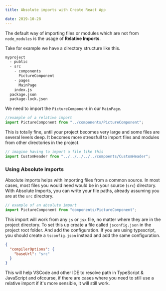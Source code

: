 ```yaml
---
title: Absolute imports with Create React App

date: 2019-10-28
---
```


The default way of importing files or modules which are not from `node_modules` is the usage of <b>Relative Imports</b>.

Take for example we have a directory structure like this.

```bash
myproject
  - public
  - src
    - components
      PictureComponent
    - pages
      MainPage
    index.js
  package.json
  package-lock.json
```

We need to import the `PictureComponent` in our `MainPage`.

```js
//example of a relative import
import PictureComponent from "../components/PictureComponent";
```

This is totally fine, until your project becomes very large and some files are several levels deep. It becomes more stressfull to import
files and modules from other directories in the project.

```jsx
// imagine having to import a file like this
import CustomHeader from "../../../../../compoents/CustomHeader";
```

### Using Absolute Imports

Absolute imports helps with importing files from a common source. In most cases, most files you would need would be in your source (`src`) directory.
With Absolute Imports, you can write your file paths, already assuming you are at the `src` directory.

```js
// example of an absolute import
import PictureComponent from "components/PictureComponent";
```

This import will work from any `js` or `jsx` file, no matter where they are in the project directory. To set this up create a file called `jsconfig.json` in
the project root folder. And add the configuration. If you are using typescript, you should create a `tsconfig.json` instead and add the same configuration.

```json
{
  "compilerOptions": {
    "baseUrl": "src"
  }
}
```

This will help VSCode and other IDE to resolve path in TypeScript & JavaScript and ofcourse, if there are cases where you need to still use a relative import if it's more
sensible, it will still work.
